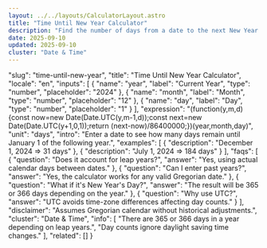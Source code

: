 ```yaml
---
layout: ../../layouts/CalculatorLayout.astro
title: "Time Until New Year Calculator"
description: "Find the number of days from a date to the next New Year."
date: 2025-09-10
updated: 2025-09-10
cluster: "Date & Time"
---
```


  "slug": "time-until-new-year",
  "title": "Time Until New Year Calculator",
  "locale": "en",
  "inputs": [
    { "name": "year", "label": "Current Year", "type": "number", "placeholder": "2024" },
    { "name": "month", "label": "Month", "type": "number", "placeholder": "12" },
    { "name": "day", "label": "Day", "type": "number", "placeholder": "1" }
  ],
  "expression": "(function(y,m,d){const now=new Date(Date.UTC(y,m-1,d));const next=new Date(Date.UTC(y+1,0,1));return (next-now)/86400000;})(year,month,day)",
  "unit": "days",
  "intro": "Enter a date to see how many days remain until January 1 of the following year.",
  "examples": [
    { "description": "December 1, 2024 ⇒ 31 days" },
    { "description": "July 1, 2024 ⇒ 184 days" }
  ],
  "faqs": [
    { "question": "Does it account for leap years?", "answer": "Yes, using actual calendar days between dates." },
    { "question": "Can I enter past years?", "answer": "Yes, the calculator works for any valid Gregorian date." },
    { "question": "What if it's New Year's Day?", "answer": "The result will be 365 or 366 days depending on the year." },
    { "question": "Why use UTC?", "answer": "UTC avoids time-zone differences affecting day counts." }
  ],
  "disclaimer": "Assumes Gregorian calendar without historical adjustments.",
  "cluster": "Date & Time",
  "info": [
    "There are 365 or 366 days in a year depending on leap years.",
    "Day counts ignore daylight saving time changes."
  ],
  "related": []
}

<Calculator schema={schema} />
